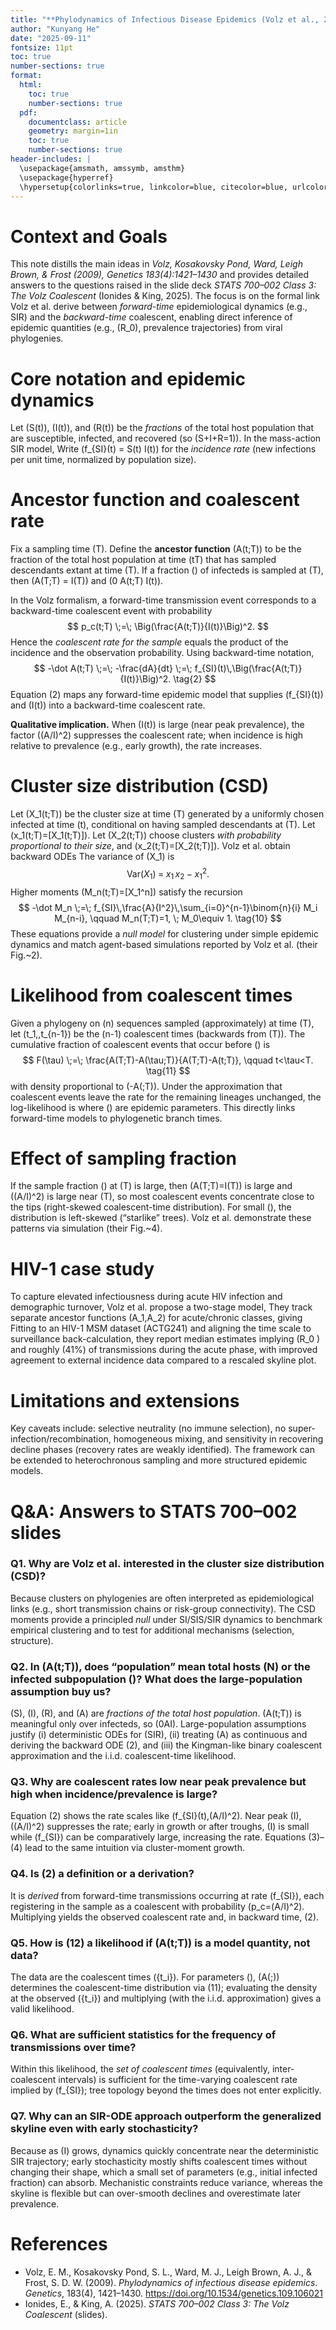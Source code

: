 ```yaml
---
title: "**Phylodynamics of Infectious Disease Epidemics (Volz et al., 2009)**"
author: "Kunyang He"
date: "2025-09-11"
fontsize: 11pt
toc: true
number-sections: true
format:
  html:
    toc: true
    number-sections: true
  pdf:
    documentclass: article
    geometry: margin=1in
    toc: true
    number-sections: true
header-includes: |
  \usepackage{amsmath, amssymb, amsthm}
  \usepackage{hyperref}
  \hypersetup{colorlinks=true, linkcolor=blue, citecolor=blue, urlcolor=blue}
---
```


# Context and Goals

This note distills the main ideas in *Volz, Kosakovsky Pond, Ward, Leigh Brown, & Frost (2009), Genetics 183(4):1421--1430* and provides detailed answers to the questions raised in the slide deck *STATS 700--002 Class 3: The Volz Coalescent* (Ionides & King, 2025). The focus is on the formal link Volz et al.\ derive between *forward-time* epidemiological dynamics (e.g., SIR) and the *backward-time* coalescent, enabling direct inference of epidemic quantities (e.g., \(R_0\), prevalence trajectories) from viral phylogenies.

# Core notation and epidemic dynamics

Let \(S(t)\), \(I(t)\), and \(R(t)\) be the *fractions* of the total host population that are susceptible, infected, and recovered (so \(S+I+R=1\)). In the mass-action SIR model,
\begin{align}
\dot S(t) &= -\beta S(t) I(t),\\
\dot I(t) &= \beta S(t) I(t) - \gamma I(t),\\
\dot R(t) &= \gamma I(t).
\end{align}
Write \(f_{SI}(t) = \beta S(t) I(t)\) for the *incidence rate* (new infections per unit time, normalized by population size).

# Ancestor function and coalescent rate

Fix a sampling time \(T\). Define the **ancestor function** \(A(t;T)\) to be the fraction of the total host population at time \(t\le T\) that has sampled descendants extant at time \(T\). If a fraction \(\phi\) of infecteds is sampled at \(T\), then \(A(T;T) = \phi I(T)\) and \(0 \le A(t;T) \le I(t)\).

In the Volz formalism, a forward-time transmission event corresponds to a backward-time coalescent event with probability
$$
p_c(t;T) \;=\; \Big(\frac{A(t;T)}{I(t)}\Big)^2.
$$
Hence the *coalescent rate for the sample* equals the product of the incidence and the observation probability. Using backward-time notation,
$$
-\dot A(t;T) \;=\; -\frac{dA}{dt}
\;=\; f_{SI}(t)\,\Big(\frac{A(t;T)}{I(t)}\Big)^2. \tag{2}
$$
Equation (2) maps any forward-time epidemic model that supplies \(f_{SI}(t)\) and \(I(t)\) into a backward-time coalescent rate.

**Qualitative implication.** When \(I(t)\) is large (near peak prevalence), the factor \((A/I)^2\) suppresses the coalescent rate; when incidence is high relative to prevalence (e.g., early growth), the rate increases.

# Cluster size distribution (CSD)

Let \(X_1(t;T)\) be the cluster size at time \(T\) generated by a uniformly chosen infected at time \(t\), conditional on having sampled descendants at \(T\). Let \(x_1(t;T)=\mathbb{E}[X_1(t;T)]\). Let \(X_2(t;T)\) choose clusters *with probability proportional to their size*, and \(x_2(t;T)=\mathbb{E}[X_2(t;T)]\). Volz et al.\ obtain backward ODEs
\begin{align}
-\dot x_1(t;T) &= \frac{f_{SI}(t)\,I(T)}{I(t)^2}, \tag{3}\\
-\dot x_2(t;T) &= 2\,(-\dot x_1(t;T)), \qquad x_1(T;T)=x_2(T;T)=1. \tag{4}
\end{align}
The variance of \(X_1\) is
$$
\mathrm{Var}(X_1) \;=\; x_1\,x_2 - x_1^2. \tag{9}
$$
Higher moments \(M_n(t;T)=\mathbb{E}[X_1^n]\) satisfy the recursion
$$
-\dot M_n \;=\; f_{SI}\,\frac{A}{I^2}\,\sum_{i=0}^{n-1}\binom{n}{i} M_i M_{n-i},
\qquad M_n(T;T)=1, \; M_0\equiv 1. \tag{10}
$$
These equations provide a *null model* for clustering under simple epidemic dynamics and match agent-based simulations reported by Volz et al.\ (their Fig.~2).

# Likelihood from coalescent times

Given a phylogeny on \(n\) sequences sampled (approximately) at time \(T\), let \(t_1,\dots,t_{n-1}\) be the \(n-1\) coalescent times (backwards from \(T\)). The cumulative fraction of coalescent events that occur before \(\tau\) is
$$
F(\tau) \;=\; \frac{A(T;T)-A(\tau;T)}{A(T;T)-A(t;T)}, \qquad t<\tau<T. \tag{11}
$$
with density proportional to \(-\dot A(\tau;T)\). Under the approximation that coalescent events leave the rate for the remaining lineages unchanged, the log-likelihood is
\begin{align}
\Lambda(t_1,\dots,t_{n-1}\mid \theta)
&= \sum_{i=1}^{n-1} \log\!\left(\frac{-\dot A(t_i;T)}{A(T;T)-A(t;T)}\right) \tag{12}\\
&= -(n-1)\log\!\big(A(T;T)-A(t;T)\big) + \sum_{i=1}^{n-1}\log\!\big(-\dot A(t_i;T)\big), \tag{13}
\end{align}
where \(\theta\) are epidemic parameters. This directly links forward-time models to phylogenetic branch times.

# Effect of sampling fraction

If the sample fraction \(\phi\) at \(T\) is large, then \(A(T;T)=\phi I(T)\) is large and \((A/I)^2\) is large near \(T\), so most coalescent events concentrate close to the tips (right-skewed coalescent-time distribution). For small \(\phi\), the distribution is left-skewed (“starlike” trees). Volz et al.\ demonstrate these patterns via simulation (their Fig.~4).

# HIV-1 case study

To capture elevated infectiousness during acute HIV infection and demographic turnover, Volz et al.\ propose a two-stage model,
\begin{align}
\dot S &= -S^\alpha(\beta_1 I_1 + \beta_2 I_2) + \mu - \mu S, \tag{14}\\
\dot I_1 &= S^\alpha(\beta_1 I_1 + \beta_2 I_2) - \gamma_1 I_1 - \mu I_1, \tag{15}\\
\dot I_2 &= \gamma_1 I_1 - \gamma_2 I_2. \tag{16}
\end{align}
They track separate ancestor functions \(A_1,A_2\) for acute/chronic classes, giving
\begin{align}
-\dot A_2 &= -\gamma_1 I_1\,(A_2/I_2) + \beta_2 I_2 S^\alpha\,(A_1/I_1)\big((I_2 - A_2)/I_2\big), \tag{17}\\
-\dot A_1 &= \gamma_1 I_1\,(A_2/I_2) - \beta_1 I_1 S^\alpha\,(A_1/I_1)^2 - \beta_2 I_2 S^\alpha\,(A_1/I_1). \tag{18}
\end{align}
Fitting to an HIV-1 MSM dataset (ACTG241) and aligning the time scale to surveillance back-calculation, they report median estimates implying \(R_0 \approx 2.24\) and roughly \(41\%\) of transmissions during the acute phase, with improved agreement to external incidence data compared to a rescaled skyline plot.

# Limitations and extensions

Key caveats include: selective neutrality (no immune selection), no super-infection/recombination, homogeneous mixing, and sensitivity in recovering decline phases (recovery rates are weakly identified). The framework can be extended to heterochronous sampling and more structured epidemic models.

# Q&A: Answers to STATS 700--002 slides

### Q1. Why are Volz et al.\ interested in the cluster size distribution (CSD)?

Because clusters on phylogenies are often interpreted as epidemiological links (e.g., short transmission chains or risk-group connectivity). The CSD moments provide a principled *null* under SI/SIS/SIR dynamics to benchmark empirical clustering and to test for additional mechanisms (selection, structure).

### Q2. In \(A(t;T)\), does “population” mean total hosts \(N\) or the infected subpopulation \(\mathcal{I}\)? What does the large-population assumption buy us?

\(S\), \(I\), \(R\), and \(A\) are *fractions of the total host population*. \(A(t;T)\) is meaningful only over infecteds, so \(0\le A\le I\). Large-population assumptions justify (i) deterministic ODEs for \(SIR\), (ii) treating \(A\) as continuous and deriving the backward ODE (2), and (iii) the Kingman-like binary coalescent approximation and the i.i.d.\ coalescent-time likelihood.

### Q3. Why are coalescent rates low near peak prevalence but high when incidence/prevalence is large?

Equation (2) shows the rate scales like \(f_{SI}(t)\,(A/I)^2\). Near peak \(I\), \((A/I)^2\) suppresses the rate; early in growth or after troughs, \(I\) is small while \(f_{SI}\) can be comparatively large, increasing the rate. Equations (3)--(4) lead to the same intuition via cluster-moment growth.

### Q4. Is (2) a definition or a derivation?

It is *derived* from forward-time transmissions occurring at rate \(f_{SI}\), each registering in the sample as a coalescent with probability \(p_c=(A/I)^2\). Multiplying yields the observed coalescent rate and, in backward time, (2).

### Q5. How is (12) a likelihood if \(A(t;T)\) is a model quantity, not data?

The data are the coalescent times \(\{t_i\}\). For parameters \(\theta\), \(A(\cdot;\cdot \mid \theta)\) determines the coalescent-time distribution via (11); evaluating the density at the observed \(\{t_i\}\) and multiplying (with the i.i.d.\ approximation) gives a valid likelihood.

### Q6. What are sufficient statistics for the frequency of transmissions over time?

Within this likelihood, the *set of coalescent times* (equivalently, inter-coalescent intervals) is sufficient for the time-varying coalescent rate implied by \(f_{SI}\); tree topology beyond the times does not enter explicitly.

### Q7. Why can an SIR-ODE approach outperform the generalized skyline even with early stochasticity?

Because as \(I\) grows, dynamics quickly concentrate near the deterministic SIR trajectory; early stochasticity mostly shifts coalescent times without changing their shape, which a small set of parameters (e.g., initial infected fraction) can absorb. Mechanistic constraints reduce variance, whereas the skyline is flexible but can over-smooth declines and overestimate later prevalence.

# References

- Volz, E. M., Kosakovsky Pond, S. L., Ward, M. J., Leigh Brown, A. J., & Frost, S. D. W. (2009). *Phylodynamics of infectious disease epidemics*. *Genetics*, 183(4), 1421--1430. <https://doi.org/10.1534/genetics.109.106021>  
- Ionides, E., & King, A. (2025). *STATS 700--002 Class 3: The Volz Coalescent* (slides).
